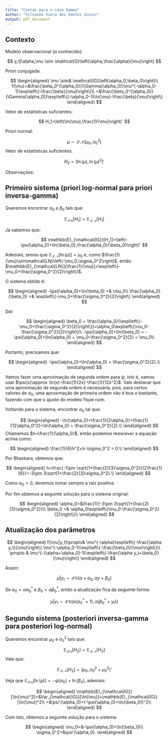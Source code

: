 ```yaml
---
title: "Contas para o caso Gamma"
author: "Silvaneo Viera dos Santos Junior"
output: pdf_document
---
```


## Contexto


Modelo observacional ($\alpha$ conhecido):

$$
y_t|\alpha,\mu \sim \mathcal{G}\left(\alpha,\frac{\alpha}{\mu}\right)
$$

Priori conjugada:

$$
\begin{aligned}
\mu \sim& \mathcal{IG}\left(\alpha_0,\beta_0\right)\\
f(\mu)=&\frac{\beta_0^{\alpha_0}}{\Gamma(\alpha_0)}\mu^{-\alpha_0-1}\exp\left\{-\frac{\beta}{\mu}\right\}\\
=&\frac{\beta_0^{\alpha_0}}{\Gamma(\alpha_0)}\exp\left\{(-\alpha_0-1)\ln(\mu)-\frac{\beta}{\mu}\right\}
\end{aligned}
$$

Vetor de estatísticas suficientes:

$$
H_1=\left(\ln(\mu),\frac{1}{\mu}\right)'
$$

Priori normal:

$$
\mu \sim \mathcal{LN}\left(\mu_0,\sigma_0^2\right)
$$
Vetor de estatísticas suficientes:

$$
H_2=\left(\ln(\mu),\ln(\mu)^2\right)'
$$

Observações:

\begin{itemize}
  \item Se $X\sim\mathcal{LN}\left(\mu,\sigma^2\right)$, então $\frac{1}{X}\sim\mathcal{LN}\left(-\mu,\sigma^2\right)$.
  \item Se $X\sim\mathcal{IG}\left(\alpha,\beta\right)$, então $\mathbb{E}[\ln(X)]=\mathbb{E}[-\ln(\frac{1}{X})]=-\psi(\alpha)+\ln(\beta)$.
  \item $\psi$ é a função \emph{digamma}.
\end{itemize}

## Primeiro sistema (priori log-normal para priori inversa-gamma)

Queremos encontrar $\alpha_0$ e $\beta_0$ tais que:

$$
\mathbb{E}_{\mathcal{IG}}[H_1]=\mathbb{E}_{\mathcal{LN}}[H_1]
$$

Já sabemos que:

$$
\mathbb{E}_{\mathcal{IG}}[H_1]=\left(-\psi(\alpha_0)+\ln(\beta_0),\frac{\alpha_0}{\beta_0}\right)'
$$

Ademais, temos que $\mathbb{E}_{\mathcal{LN}}[\ln(\mu)]=\mu_0$ e, como $\frac{1}{\mu}\sim\mathcal{LN}\left(-\mu_0,\sigma_0^2\right)$, então $\mathbb{E}_{\mathcal{LN}}[\frac{1}{\mu}]=\exp\left\{-\mu_0+\frac{\sigma_0^2}{2}\right\}$.

O sistema obtido é:

$$
\begin{aligned}
-\psi(\alpha_0)+\ln(\beta_0) =& \mu_0\\
\frac{\alpha_0}{\beta_0} =& \exp\left\{-\mu_0+\frac{\sigma_0^2}{2}\right\}
\end{aligned}
$$

Daí:

$$
\begin{aligned}
\beta_0 = \frac{\alpha_0}{\exp\left\{-\mu_0+\frac{\sigma_0^2}{2}\right\}}=\alpha_0\exp\left\{\mu_0-\frac{\sigma_0^2}{2}\right\}\\
-\psi(\alpha_0)+\ln(\beta_0) = -\psi(\alpha_0)+\ln(\alpha_0) + \mu_0-\frac{\sigma_0^2}{2} = \mu_0\\
\end{aligned}
$$

Portanto, precisamos que:

$$
\begin{aligned}
-\psi(\alpha_0)+\ln(\alpha_0) = \frac{\sigma_0^2}{2}.\\
\end{aligned}
$$

Vamos fazer uma aproximação de segunda ordem para $\psi$, isto é, vamos usar $\psi(x)\approx \ln(x)-\frac{1}{2x}-\frac{1}{12x^2}$. Vale destacar que uma aproximação de segunda ordem é necessária, pois, para certos valores de $\sigma_0$, uma aproximação de primeira ordem não é boa o bastante, fazendo com que o ajuste do modelo fique ruim.

Voltando para o sistema, encontrar $\alpha_0$ tal que:

$$
\begin{aligned}
-\ln(\alpha_0)+\frac{1}{2\alpha_0}+\frac{1}{12\alpha_0^2}+\ln(\alpha_0) = \frac{\sigma_0^2}{2}.\\
\end{aligned}
$$
Chamemos $h=\frac{1}{\alpha_0}$, então podemos reescever a equação acima como:

$$
\begin{aligned}
\frac{1}{6}h^2+h-\sigma_0^2 = 0.\\
\end{aligned}
$$

Por Bhaskara, obtemos que:

$$
\begin{aligned}
h=\frac{-1\pm \sqrt{1+\frac{2}{3}\sigma_0^2}}{2\frac{1}{6}}=-3\pm 3\sqrt{1+\frac{2}{3}\sigma_0^2}.\\
\end{aligned}
$$

Como $\alpha_0>0$, devemos tomar sempre a raiz positiva.

Por fim obtemos a seguinte solução para o sistema original:

$$
\begin{aligned}
\alpha_0=&\frac{1}{-3\pm 3\sqrt{1+\frac{2}{3}\sigma_0^2}}\\
\beta_0 =& \alpha_0\exp\left\{\mu_0-\frac{\sigma_0^2}{2}\right\}\\
\end{aligned}
$$

## Atualização dos parâmetros

$$
\begin{aligned}
f(\mu|y_t)\propto& \mu^{-\alpha}\exp\left\{-\frac{\alpha y_t}{\mu}\right\} \mu^{-\alpha_0-1}\exp\left\{-\frac{\beta_0}{\mu}\right\}\\
\propto & \mu^{-(\alpha+\alpha_0)-1}\exp\left\{-\frac{\alpha y_t+\beta_0}{\mu}\right\}
\end{aligned}
$$

Assim:

$$
\mu|y_t \sim \mathcal{IG}\left(\alpha+\alpha_0,\alpha y+\beta_0\right)
$$

Se $\alpha_0=\alpha\alpha^{*}_0$ e $\beta_0=\alpha\beta^{*}_0$, então a atualização fica da seguinte forma:

$$
\mu|y_t \sim \mathcal{IG}\left(\alpha(\alpha^{*}_0+1),\alpha(\beta^{*}_0+y_t)\right)
$$

## Segundo sistema (posteriori inversa-gamma para posteriori log-normal)

Queremos encontrar $\mu_0$ e $\sigma_0^2$ tais que:

$$
\mathbb{E}_{\mathcal{IG}}[H_2]=\mathbb{E}_{\mathcal{LN}}[H_2]
$$
Vale que:

$$
\mathbb{E}_{\mathcal{LN}}[H_2]=\left(\mu_0,\sigma_0^2+\mu_0^2\right)'
$$

Veja que $\mathbb{E}_{\mathcal{IG}}[\ln(\mu)]=-\psi(\alpha_0)+\ln(\beta_0)$, ademais:

$$
\begin{aligned}
\mathbb{E}_{\mathcal{IG}}[\ln(\mu)^2]=&Var_{\mathcal{IG}}[\ln(\mu)]+\mathbb{E}_{\mathcal{IG}}[\ln(\mu)]^2\\
=&\psi'(\alpha_0)+(-\psi(\alpha_0)+\ln(\beta_0))^2\\
\end{aligned}
$$

Com isto, obtemos a seguinte solução para o sistema:

$$
\begin{aligned}
\mu_0=&-\psi(\alpha_0)+\ln(\beta_0)\\
\sigma_0^2=&\psi'(\alpha_0).
\end{aligned}
$$
